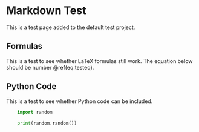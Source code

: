 # Markdown Test

This is a test page added to the default test project.

## Formulas

This is a test to see whether LaTeX formulas still work. The equation below should be number \@ref(eq:testeq).
\begin{align}
	(\#eq:testeq) e^{\pi i} + 1 = 0
\end{align}

## Python Code

This is a test to see whether Python code can be included.

```python
	import random
	
	print(random.random())
```
